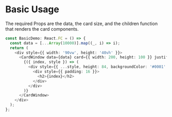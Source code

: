 
<Meta title="Demo" component={Demo} />

# Basic Usage

The required Props are the data, the card size, and the children function that renders the card components.

<Story story={stories.basic} />

```typescript
const BasicDemo: React.FC = () => {
  const data = [...Array(10000)].map((_, i) => i);
  return (
    <div style={{ width: '90vw', height: '40vh' }}>
      <CardWindow data={data} card={{ width: 200, height: 100 }} justifyContent={justifyContent}>
        {({ index, style }) => (
          <div style={{ ...style, height: 84, backgroundColor: '#0001' }}>
            <div style={{ padding: 16 }}>
              <h2>{index}</h2>
            </div>
          </div>
        )}
      </CardWindow>
    </div>
  );
};
```
